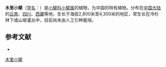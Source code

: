 {{Speciesbox
| name = 木里小檗
| status = 
| status_system = 
| image =
| genus = Berberis
| species = muliensis
| authority = Ahrendt
| subdivision_ranks =[[变种|变种]]
| subdivision =
* 木里小檗 ''B. m.'' var. ''muliensis''
* [[阿墩小檗|阿墩小檗]] ''B. m.'' var. ''atuntzeana''
}}

'''木里小檗'''（[[学名|学名]]：{{lang|la|''Berberis muliensis''}}）是[[小檗科|小檗科]][[小檗属|小檗属]]的植物，为中国的特有植物。分布在[[中国大陆|中国大陆]]的[[云南|云南]]、[[四川|四川]]、[[西藏|西藏]]等地，生长于海拔2,800米至4,300米的地区，常生长在冷杉林下或山坡灌丛中，目前尚未由人工引种栽培。

== 参考文献 ==
<div class="references-small">
* {{cite web| url =http://www.bioinfo.cn/db05/KmzwSpecies.php?action=view&id=1835| title =木里小檗（原变种）| work =《中国高等植物数据库全库》| publisher =中国科学院微生物研究所| author =昆明植物研究所| accessdate =2009-02-22| archive-date =2016-03-05| archive-url =https://web.archive.org/web/20160305053439/http://www.bioinfo.cn/db05/KmzwSpecies.php?action=view&id=1835| dead-url =yes}}
</div>
{{Taxonbar|from=Q11093192}}

[[Category:小檗属|木里小檗]]


{{植物小作品}}